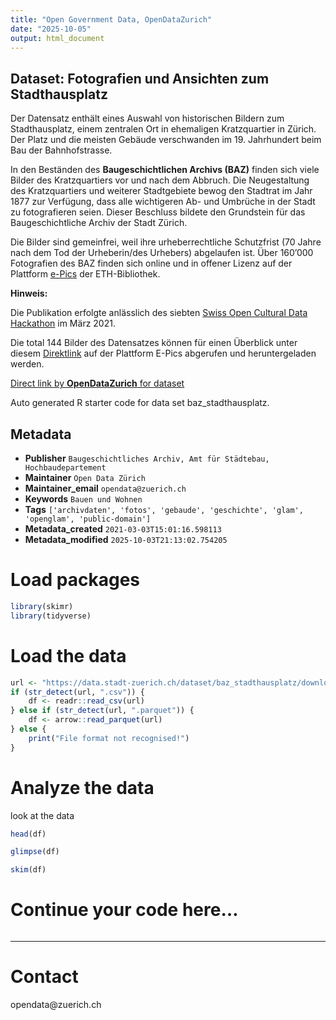 ```yaml
---
title: "Open Government Data, OpenDataZurich"
date: "2025-10-05"
output: html_document
---
```


## Dataset: Fotografien und Ansichten zum Stadthausplatz

Der Datensatz enthält eines Auswahl von historischen Bildern zum Stadthausplatz, einem zentralen Ort in ehemaligen Kratzquartier in Zürich. Der Platz und die meisten Gebäude verschwanden im 19. Jahrhundert beim Bau der Bahnhofstrasse. 

In den Beständen des **Baugeschichtlichen Archivs (BAZ)** finden sich viele Bilder des Kratzquartiers vor und nach dem Abbruch. Die Neugestaltung des Kratzquartiers und weiterer Stadtgebiete bewog den Stadtrat im Jahr 1877 zur Verfügung, dass alle wichtigeren Ab- und Umbrüche in der Stadt zu fotografieren seien. Dieser Beschluss bildete den Grundstein für das Baugeschichtliche Archiv der Stadt Zürich. 

Die Bilder sind gemeinfrei, weil ihre urheberrechtliche Schutzfrist (70 Jahre nach dem Tod der Urheberin/des Urhebers) abgelaufen ist. Über 160'000 Fotografien des BAZ finden sich online und in offener Lizenz auf der Plattform [e-Pics](https://baz.e-pics.ethz.ch/) der ETH-Bibliothek.

**Hinweis: **

Die Publikation erfolgte anlässlich des siebten [Swiss Open Cultural Data Hackathon](https://library.ethz.ch/aktuell/veranstaltungen/glamhack-2021.html) im März 2021. 

Die total 144 Bilder des Datensatzes können für einen Überblick unter diesem [Direktlink](http://baz.e-pics.ethz.ch/index.jspx?category=26204) auf der Plattform E-Pics abgerufen und heruntergeladen werden.



[Direct link by **OpenDataZurich** for dataset](https://data.stadt-zuerich.ch/dataset/baz_stadthausplatz)

Auto generated R starter code for data set baz_stadthausplatz.

## Metadata

- **Publisher** `Baugeschichtliches Archiv, Amt für Städtebau, Hochbaudepartement`
- **Maintainer** `Open Data Zürich`
- **Maintainer_email** `opendata@zuerich.ch`
- **Keywords** `Bauen und Wohnen`
- **Tags** `['archivdaten', 'fotos', 'gebaude', 'geschichte', 'glam', 'openglam', 'public-domain']`
- **Metadata_created** `2021-03-03T15:01:16.598113`
- **Metadata_modified** `2025-10-03T21:13:02.754205`


# Load packages

```r
library(skimr)
library(tidyverse)
```

# Load the data

```r
url <- "https://data.stadt-zuerich.ch/dataset/baz_stadthausplatz/download/baz_stadthausplatz.csv"
if (str_detect(url, ".csv")) {
    df <- readr::read_csv(url)
} else if (str_detect(url, ".parquet")) {
    df <- arrow::read_parquet(url)
} else {
    print("File format not recognised!")
}
```

# Analyze the data

look at the data
```r
head(df)
```

```r
glimpse(df)
```

```r
skim(df)
```

# Continue your code here...

```r

```

------------------------------------------------------------------------

# Contact

opendata@zuerich.ch
